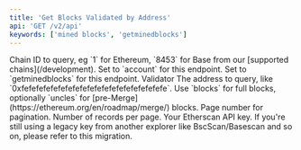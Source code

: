 ```yaml
---
title: 'Get Blocks Validated by Address'
api: 'GET /v2/api'
keywords: ['mined blocks', 'getminedblocks']
---
```



<CreditChip description="Returns blocks validated by an address" />

  <ParamField query="chainid" type="string" initialValue="1" >
    Chain ID to query, eg `1` for Ethereum, `8453` for Base from our [supported chains](/development).
  </ParamField>
  <ParamField query="module" type="string" initialValue="account">
    Set to `account` for this endpoint.
  </ParamField>
  <ParamField query="action" type="string" initialValue="getminedblocks">
    Set to `getminedblocks` for this endpoint.
  </ParamField>
  <ParamField query="address" type="string" initialValue="0x9dd134d14d1e65f84b706d6f205cd5b1cd03a46b">
    Validator The address to query, like `0xfefefefefefefefefefefefefefefefefefefefe`.
  </ParamField>
  <ParamField query="blocktype" type="string" initialValue="blocks">
    Use `blocks` for full blocks, optionally `uncles` for [pre-Merge](https://ethereum.org/en/roadmap/merge/) blocks.
  </ParamField>
  <ParamField query="page" type="integer" initialValue="1">
    Page number for pagination.
  </ParamField>
  <ParamField query="offset" type="integer" initialValue="10">
    Number of records per page.
  </ParamField>
  <ParamField query="apikey" type="string">
    Your Etherscan API key. If you're still using a legacy key from another explorer like BscScan/Basescan and so on, please refer to this migration.
  </ParamField>
